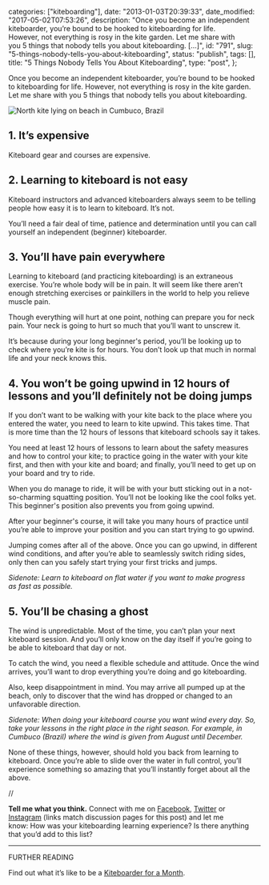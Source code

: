
  categories: ["kiteboarding"],
  date: "2013-01-03T20:39:33",
  date_modified: "2017-05-02T07:53:26",
  description:
    "Once you become an independent kiteboarder, you’re bound to be hooked to kiteboarding for life. However, not everything is rosy in the kite garden. Let me share with you 5 things that nobody tells you about kiteboarding. […]",
  id: "791",
  slug: "5-things-nobody-tells-you-about-kiteboarding",
  status: "publish",
  tags: [],
  title: "5 Things Nobody Tells You About Kiteboarding",
  type: "post",
};


Once you become an independent kiteboarder, you’re bound to be hooked to kiteboarding for life. However, not everything is rosy in the kite garden. Let me share with you 5 things that nobody tells you about kiteboarding.

![North kite lying on beach in Cumbuco, Brazil](/pages/tsop/posts/5-things-nobody-tells-you-about-kiteboarding/north-kite-beach.jpg)

## 1. It’s expensive

Kiteboard gear and courses are expensive.

## 2. Learning to kiteboard is not easy

Kiteboard instructors and advanced kiteboarders always seem to be telling people how easy it is to learn to kiteboard. It’s not.

You’ll need a fair deal of time, patience and determination until you can call yourself an independent (beginner) kiteboarder.

## 3. You’ll have pain everywhere

Learning to kiteboard (and practicing kiteboarding) is an extraneous exercise. You’re whole body will be in pain. It will seem like there aren’t enough stretching exercises or painkillers in the world to help you relieve muscle pain.

Though everything will hurt at one point, nothing can prepare you for neck pain. Your neck is going to hurt so much that you’ll want to unscrew it.

It’s because during your long beginner's period, you’ll be looking up to check where you’re kite is for hours. You don’t look up that much in normal life and your neck knows this.

## 4. You won’t be going upwind in 12 hours of lessons and you’ll definitely not be doing jumps

If you don’t want to be walking with your kite back to the place where you entered the water, you need to learn to kite upwind. This takes time. That is more time than the 12 hours of lessons that kiteboard schools say it takes.

You need at least 12 hours of lessons to learn about the safety measures and how to control your kite; to practice going in the water with your kite first, and then with your kite and board; and finally, you’ll need to get up on your board and try to ride.

When you do manage to ride, it will be with your butt sticking out in a not-so-charming squatting position. You’ll not be looking like the cool folks yet. This beginner's position also prevents you from going upwind.

After your beginner's course, it will take you many hours of practice until you’re able to improve your position and you can start trying to go upwind.

Jumping comes after all of the above. Once you can go upwind, in different wind conditions, and after you’re able to seamlessly switch riding sides, only then can you safely start trying your first tricks and jumps.

_Sidenote: Learn to kiteboard on flat water if you want to make progress as fast as possible._

## 5. You’ll be chasing a ghost

The wind is unpredictable. Most of the time, you can’t plan your next kiteboard session. And you’ll only know on the day itself if you’re going to be able to kiteboard that day or not.

To catch the wind, you need a flexible schedule and attitude. Once the wind arrives, you’ll want to drop everything you’re doing and go kiteboarding.

Also, keep disappointment in mind. You may arrive all pumped up at the beach, only to discover that the wind has dropped or changed to an unfavorable direction.

_Sidenote: When doing your kiteboard course you want wind every day. So, take your lessons in the right place in the right season. For example, in Cumbuco (Brazil) where the wind is given from August until December._

None of these things, however, should hold you back from learning to kiteboard. Once you’re able to slide over the water in full control, you’ll experience something so amazing that you’ll instantly forget about all the above.

//

**Tell me what you think.** Connect with me on [Facebook](https://www.facebook.com/thespinoffproject/photos/pb.443190319046192.-2207520000.1414423199./814826561882564/), [Twitter](https://twitter.com/mirhamasala/status/512563276119810048) or [Instagram](http://instagram.com/p/uk9POpkyB3/) (links match discussion pages for this post) and let me know: How was your kiteboarding learning experience? Is there anything that you’d add to this list?

---

FURTHER READING

Find out what it’s like to be a [Kiteboarder for a Month](/tsop/posts/kiteboarder-month).
